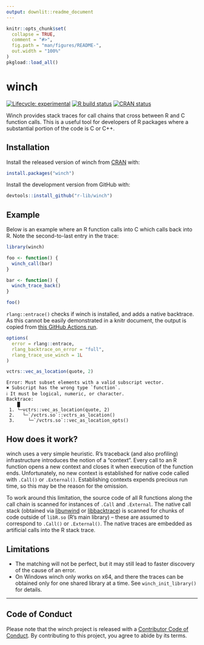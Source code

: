 ```yaml
---
output: downlit::readme_document
---
```


<!-- README.md is generated from README.Rmd. Please edit that file -->

```r
knitr::opts_chunk$set(
  collapse = TRUE,
  comment = "#>",
  fig.path = "man/figures/README-",
  out.width = "100%"
)
pkgload::load_all()
```

# winch

<!-- badges: start -->
[![Lifecycle: experimental](https://img.shields.io/badge/lifecycle-experimental-orange.svg)](https://www.tidyverse.org/lifecycle/#experimental)
[![R build status](https://github.com/r-prof/winch/workflows/rcc/badge.svg)](https://github.com/r-prof/winch/actions)
[![CRAN status](https://www.r-pkg.org/badges/version/winch)](https://CRAN.R-project.org/package=winch)
<!-- badges: end -->

Winch provides stack traces for call chains that cross between R and C function calls.
This is a useful tool for developers of R packages where a substantial portion of the code is C or C++.


## Installation

Install the released version of winch from [CRAN](https://cran.r-project.org/) with:

``` r
install.packages("winch")
```

Install the development version from GitHub with:

``` r
devtools::install_github("r-lib/winch")
```



## Example

Below is an example where an R function calls into C which calls back into R. 
Note the second-to-last entry in the trace:

```r
library(winch)

foo <- function() {
  winch_call(bar)
}

bar <- function() {
  winch_trace_back()
}

foo()
```

`rlang::entrace()` checks if winch is installed, and adds a native backtrace.
As this cannot be easily demonstrated in a knitr document, the output is copied from [this GitHub Actions run](https://github.com/r-prof/winch/runs/1147640026?check_suite_focus=true#step:12:169).

```r
options(
  error = rlang::entrace,
  rlang_backtrace_on_error = "full",
  rlang_trace_use_winch = 1L
)

vctrs::vec_as_location(quote, 2)
```

```
Error: Must subset elements with a valid subscript vector.
✖ Subscript has the wrong type `function`.
ℹ It must be logical, numeric, or character.
Backtrace:
    █
 1. └─vctrs::vec_as_location(quote, 2)
 2.   └─`/vctrs.so`::vctrs_as_location()
 3.     └─`/vctrs.so`::vec_as_location_opts()
 ```


## How does it work?

winch uses a very simple heuristic.
R's traceback (and also profiling) infrastructure introduces the notion of a "context".
Every call to an R function opens a new context and closes it when execution of the function ends.
Unfortunately, no new context is established for native code called with `.Call()` or `.External()`.
Establishing contexts expends precious run time, so this may be the reason for the omission.

To work around this limitation, the source code of all R functions along the call chain is scanned for instances of `.Call` and `.External`.
The native call stack (obtained via [libunwind](https://github.com/libunwind/libunwind) or [libbacktrace](https://github.com/ianlancetaylor/libbacktrace)) is scanned for chunks of code outside of `libR.so` (R's main library) -- these are assumed to correspond to `.Call()` or `.External()`.
The native traces are embedded as artificial calls into the R stack trace.

## Limitations

- The matching will not be perfect, but it may still lead to faster discovery of the cause of an error.
- On Windows winch only works on x64, and there the traces can be obtained only for one shared library at a time. 
See `winch_init_library()` for details.

---

## Code of Conduct

Please note that the winch project is released with a [Contributor Code of Conduct](https://contributor-covenant.org/version/2/0/CODE_OF_CONDUCT.html). By contributing to this project, you agree to abide by its terms.
